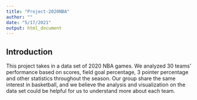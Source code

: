 ```yaml
---
title: "Project-2020NBA"
author: ""
date: "5/17/2021"
output: html_document
---
```


## Introduction
This project takes in a data set of 2020 NBA games. We analyzed 30 teams' performance based on scores, field goal percentage, 3 pointer percentage and other statistics throughout the season. Our group share the same interest in basketball, and we believe the analysis and visualization on the data set could be helpful for us to understand more about each team.